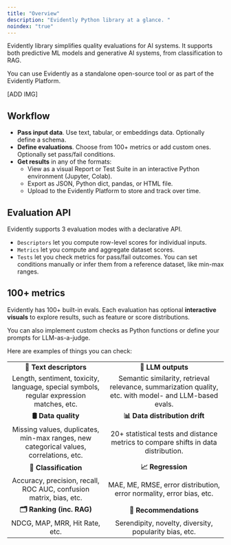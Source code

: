 ```yaml
---
title: "Overview"
description: "Evidently Python library at a glance. "
noindex: "true"
---
```


Evidently library simplifies quality evaluations for AI systems. It supports both predictive ML models and generative AI systems, from classification to RAG.

You can use Evidently as a standalone open-source tool or as part of the Evidently Platform.

[ADD IMG]

## Workflow
* **Pass input data**. Use text, tabular, or embeddings data. Optionally define a schema.
* **Define evaluations**. Choose from 100+ metrics or add custom ones. Optionally set pass/fail conditions.
* **Get results** in any of the formats: 
  * View as a visual Report or Test Suite in an interactive Python environment (Jupyter, Colab).
  * Export as JSON, Python dict, pandas, or HTML file.
  * Upload to the Evidently Platform to store and track over time.
  
## Evaluation API

Evidently supports 3 evaluation modes with a declarative API. 
* `Descriptors` let you compute row-level scores for individual inputs. 
* `Metrics` let you compute and aggregate dataset scores. 
* `Tests` let you check metrics for pass/fail outcomes. You can set conditions manually or infer them from a reference dataset, like min-max ranges. 

## 100+ metrics

Evidently has 100+ built-in evals. Each evaluation has optional **interactive visuals** to explore results, such as feature or score distributions.

You can also implement custom checks as Python functions or define your prompts for LLM-as-a-judge.

Here are examples of things you can check:

|                                                                                          |                                                                                                        |
| :--------------------------------------------------------------------------------------: | :----------------------------------------------------------------------------------------------------: |
|                                  **🔡 Text descriptors**                                 |                                           **📝 LLM outputs**                                           |
| Length, sentiment, toxicity, language, special symbols, regular expression matches, etc. | Semantic similarity, retrieval relevance, summarization quality, etc. with model- and LLM-based evals. |
|                                    **🛢 Data quality**                                   |                                     **📊 Data distribution drift**                                     |
|  Missing values, duplicates, min-max ranges, new categorical values, correlations, etc.  |           20+ statistical tests and distance metrics to compare shifts in data distribution.           |
|                                   **🎯 Classification**                                  |                                            **📈 Regression**                                           |
|            Accuracy, precision, recall, ROC AUC, confusion matrix, bias, etc.            |                  MAE, ME, RMSE, error distribution, error normality, error bias, etc.                  |
|                                 **🗂 Ranking (inc. RAG)**                                |                                         **🛒 Recommendations**                                         |
|                              NDCG, MAP, MRR, Hit Rate, etc.                              |                         Serendipity, novelty, diversity, popularity bias, etc.                         |

